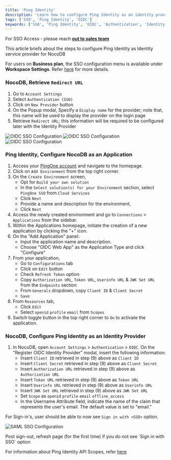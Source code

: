 ```yaml
---
title: 'Ping Identity' 
description: 'Learn how to configure Ping Identity as an identity provider for NocoDB.' 
tags: ['SSO', 'Ping Identity', 'OIDC']
keywords: ['SSO', 'Ping Identity', 'OIDC', 'Authentication', 'Identity Provider']
---
```


<Callout type="info">For SSO Access - please reach [**out to sales team**](https://cal.com/nocodb)</Callout>

This article briefs about the steps to configure Ping Identity as Identity service provider for NocoDB

<Callout type="info">For users on **Business plan**, the SSO configuration menu is available under **Workspace Settings**.
    Refer [here](/docs/product-docs/account-settings/authentication#business-plan) for more details.</Callout>

### NocoDB, Retrieve `Redirect URL`
1. Go to `Account Settings`
2. Select `Authentication (SSO)`
3. Click on `New Provider` button
4. On the Popup modal, Specify a `Display name` for the provider; note that, this name will be used to display the provider on the login page
5. Retrieve `Redirect URL`; this information will be required to be configured later with the Identity Provider

![OIDC SSO Configuration](/img/v2/account-settings/SSO-1.png)
![OIDC SSO Configuration](/img/v2/account-settings/OIDC-2.png)
![OIDC SSO Configuration](/img/v2/account-settings/OIDC-3.png)


### Ping Identity, Configure NocoDB as an Application
1. Access your [PingOne account](https://www.pingidentity.com/en/account/sign-on.html) and navigate to the homepage.
2. Click on `Add Environment` from the top right corner.
3. On the `Create Environment` screen,
    - Opt for `Build your own solution`
    - In the `Select solution(s) for your Environment` section, select `PingOne SSO` from `Cloud Services`
    - Click `Next`
    - Provide a name and description for the environment,
    - Click `Next`
4. Access the newly created environment and go to `Connections` > `Applications` from the sidebar.
5. Within the Applications homepage, initiate the creation of a new application by clicking the "+" icon.
6. On the "Add Application" panel:
    - Input the application name and description.
    - Choose "OIDC Web App" as the Application Type and click "Configure"
7. From your application, 
    - Go to `Configurations` tab
    - Click on `Edit` button
    - Check `Refresh Token` option
    - Copy `Authorization URL`, `Token URL`, `Userinfo URL` & `JWK Set URL` from the `Endpoints` section
    - From `Generals` dropdown, copy `Client ID` & `Client Secret`
    - `Save`
8. From `Resources` tab, 
    - Click `Edit`
    - Select `openid` `profile` `email` from `Scopes`
9. Switch toggle button in the top right corner to `On` to activate the application.


### NocoDB, Configure Ping Identity as an Identity Provider
1. In NocoDB, open `Account Settings` > `Authentication` > `OIDC`. On the "Register OIDC Identity Provider" modal, insert the following information:
    - Insert `Client ID` retrieved in step (9) above as `Client ID`
    - Insert `Client Secret` retrieved in step (9) above as `Client Secret`
    - Insert `Authorization URL` retrieved in step (9) above as `Authorization URL`
    - Insert `Token URL` retrieved in step (9) above as `Token URL`
    - Insert `Userinfo URL` retrieved in step (9) above as `Userinfo URL`
    - Insert `JWK Set URL` retrieved in step (9) above as `JWK Set URL`
    - Set `Scope` as `openid` `profile` `email` `offline_access`
    - In the Username Attribute field, indicate the name of the claim that represents the user's email. The default value is set to "email."

For Sign-in's, user should be able to now see `Sign in with <SSO>` option.

![SAML SSO Configuration](/img/v2/account-settings/SSO-SignIn.png)


<Callout type="note">
Post sign-out, refresh page (for the first time) if you do not see `Sign in with SSO` option
</Callout>

For information about Ping Identity API Scopes, refer [here](https://docs.pingidentity.com/r/en-us/pingone/pingone_t_edit_scopes_for_an_application)
